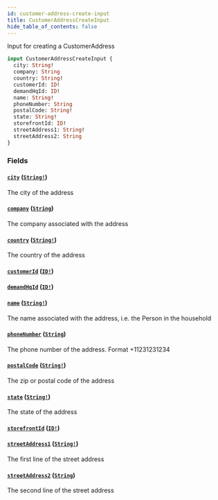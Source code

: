 ```yaml
---
id: customer-address-create-input
title: CustomerAddressCreateInput
hide_table_of_contents: false
---
```



Input for creating a CustomerAddress

```graphql
input CustomerAddressCreateInput {
  city: String!
  company: String
  country: String!
  customerId: ID!
  demandHqId: ID!
  name: String!
  phoneNumber: String
  postalCode: String!
  state: String!
  storefrontId: ID!
  streetAddress1: String!
  streetAddress2: String
}
```


### Fields

#### [`city`](#) ([`String!`](/demand/api/graphql-storefront/reference/scalars/string))

The city of the address


#### [`company`](#) ([`String`](/demand/api/graphql-storefront/reference/scalars/string))

The company associated with the address


#### [`country`](#) ([`String!`](/demand/api/graphql-storefront/reference/scalars/string))

The country of the address


#### [`customerId`](#) ([`ID!`](/demand/api/graphql-storefront/reference/scalars/id))




#### [`demandHqId`](#) ([`ID!`](/demand/api/graphql-storefront/reference/scalars/id))




#### [`name`](#) ([`String!`](/demand/api/graphql-storefront/reference/scalars/string))

The name associated with the address, i.e. the Person in the household


#### [`phoneNumber`](#) ([`String`](/demand/api/graphql-storefront/reference/scalars/string))

The phone number of the address. Format +11231231234


#### [`postalCode`](#) ([`String!`](/demand/api/graphql-storefront/reference/scalars/string))

The zip or postal code of the address


#### [`state`](#) ([`String!`](/demand/api/graphql-storefront/reference/scalars/string))

The state of the address


#### [`storefrontId`](#) ([`ID!`](/demand/api/graphql-storefront/reference/scalars/id))




#### [`streetAddress1`](#) ([`String!`](/demand/api/graphql-storefront/reference/scalars/string))

The first line of the street address


#### [`streetAddress2`](#) ([`String`](/demand/api/graphql-storefront/reference/scalars/string))

The second line of the street address




